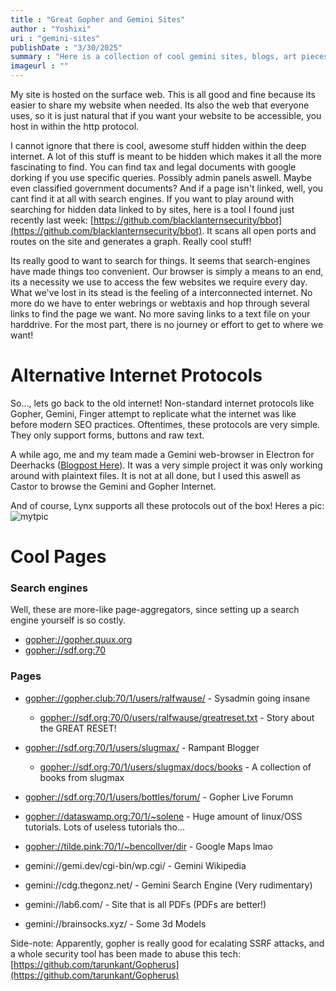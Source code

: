 ```yaml
---
title : "Great Gopher and Gemini Sites"
author : "Yoshixi"
uri : "gemini-sites"
publishDate : "3/30/2025"
summary : "Here is a collection of cool gemini sites, blogs, art pieces."
imageurl : ""
---
```



My site is hosted on the surface web. This is all good and fine because its easier to share my website when needed. Its also the web that everyone uses, so it is just natural that if you want your website to be accessible, you host in within the http protocol.

I cannot ignore that there is cool, awesome stuff hidden within the deep internet. A lot of this stuff is meant to be hidden which makes it all the more fascinating to find. You can find tax and legal documents with google dorking if you use specific queries. Possibly admin panels aswell. Maybe even classified government documents? And if a page isn't linked, well, you cant find it at all with search engines. If you want to play around with searching for hidden data linked to by sites, here is a tool I found just recently last week: [https://github.com/blacklanternsecurity/bbot](https://github.com/blacklanternsecurity/bbot).
It scans all open ports and routes on the site and generates a graph. Really cool stuff!

Its really good to want to search for things. It seems that search-engines have made things too convenient. Our browser is simply a means to an end, its a necessity we use to access the few websites we require every day. What we've lost in its stead is the feeling of a interconnected internet. No more do we have to enter webrings or webtaxis and hop through several links to find the page we want. No more saving links to a text file on your harddrive. For the most part, there is no journey or effort to get to where we want! 

# Alternative Internet Protocols
So..., lets go back to the old internet!
Non-standard internet protocols like Gopher, Gemini, Finger attempt to replicate what the internet was like before modern SEO practices.
Oftentimes, these protocols are very simple. They only support forms, buttons and raw text.

A while ago, me and my team made a Gemini web-browser in Electron for Deerhacks ([Blogpost Here](https://digitalyoshixi.github.io/hackathons/deerhacks2025)). It was a very simple project it was only working around with plaintext files. It is not at all done, but I used this aswell as Castor to browse the Gemini and Gopher Internet.

And of course, Lynx supports all these protocols out of the box! Heres a pic:
![mytpic](/blog/gemini-sites/lynx.png)

# Cool Pages
### Search engines
Well, these are more-like page-aggregators, since setting up a search engine yourself is so costly.
- [gopher://gopher.quux.org](gopher://gopher.quux.org)
- [gopher://sdf.org:70](gopher://sdf.org:70)

### Pages
- [gopher://gopher.club:70/1/users/ralfwause/](gopher://gopher.club:70/1/users/ralfwause/) - Sysadmin going insane
    - [gopher://sdf.org:70/0/users/ralfwause/greatreset.txt](gopher://sdf.org:70/0/users/ralfwause/greatreset.txt) - Story about the GREAT RESET!

- [gopher://sdf.org:70/1/users/slugmax/](gopher://sdf.org:70/1/users/slugmax/) - Rampant Blogger
    - [gopher://sdf.org:70/1/users/slugmax/docs/books](gopher://sdf.org:70/1/users/slugmax/docs/books) - A collection of books from slugmax

- [gopher://sdf.org:70/1/users/bottles/forum/](gopher://sdf.org:70/1/users/bottles/forum/) - Gopher Live Forumn

- [gopher://dataswamp.org:70/1/~solene](gopher://dataswamp.org:70/1/~solene) - Huge amount of linux/OSS tutorials. Lots of useless tutorials tho...

- [gopher://tilde.pink:70/1/~bencollver/dir](gopher://tilde.pink:70/1/~bencollver/dir) - Google Maps lmao

- gemini://gemi.dev/cgi-bin/wp.cgi/ - Gemini Wikipedia

- gemini://cdg.thegonz.net/ - Gemini Search Engine (Very rudimentary)

- gemini://lab6.com/ - Site that is all PDFs (PDFs are better!)

- gemini://brainsocks.xyz/ - Some 3d Models

Side-note: Apparently, gopher is really good for ecalating SSRF attacks, and a whole security tool has been made to abuse this tech: [https://github.com/tarunkant/Gopherus](https://github.com/tarunkant/Gopherus)